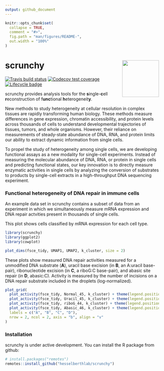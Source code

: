 ```yaml
---
output: github_document
---
```


<!-- README.md is generated from README.Rmd. Please edit that file -->

```r
knitr::opts_chunk$set(
  collapse = TRUE,
  comment = "#>",
  fig.path = "man/figures/README-",
  out.width = "100%"
)
```

# scrunchy <img src="man/figures/logo.png" align="right" alt="" width="120" />

[![Travis build status](https://travis-ci.org/hesselberthlab/scrunchy.svg?branch=master)](https://travis-ci.org/hesselberthlab/scrunchy)
[![Codecov test coverage](https://codecov.io/gh/hesselberthlab/scrunchy/branch/master/graph/badge.svg)](https://codecov.io/gh/hesselberthlab/scrunchy?branch=master)
[![Lifecycle badge](https://img.shields.io/badge/lifecycle-experimental-orange.svg)](https://www.tidyverse.org/lifecycle/#experimental)

scrunchy provides analysis tools for the **s**ingle-**c**ell **r**econstruction of f**unc**tional **h**eterogeneit**y**.

New methods to study heterogeneity at cellular resolution in complex tissues are rapidly transforming human biology. These methods measure differences in gene expression, chromatin accessibility, and protein levels across thousands of cells to understand developmental trajectories of tissues, tumors, and whole organisms. However, their reliance on measurements of steady-state abundance of DNA, RNA, and protein limits our ability to extract dynamic information from single cells.

To propel the study of heterogeneity among single cells, we are developing functional assays as a new modality for single-cell experiments. Instead of measuring the molecular abundance of DNA, RNA, or protein in single cells and predicting functional states, our key innovation is to directly measure enzymatic activities in single cells by analyzing the conversion of substrates to products by single-cell extracts in a high-throughput DNA sequencing experiment.

### Functional heterogeneity of DNA repair in immune cells

An example data set in scrunchy contains a subset of data from an experiment in which we simultaneously measure mRNA expression and DNA repair actvities present in thousands of single cells.

This plot shows cells classified by mRNA expression for each cell type.

```r
library(scrunchy)
library(ggplot2)
library(cowplot)

plot_dims(fsce_tidy, UMAP1, UMAP2, k_cluster, size = 2)
```

These plots show measured DNA repair activities measured for a unmodified DNA substrate (**A**), uracil base excision (in **B**, an A:uracil base-pair), ribonucleotide excision (in **C**, a riboG:C base-pair), and abasic site repair (in **D**, abasic:C). Activity is measured by the number of incisions on a DNA repair substrate included in the droplets (log-normalized).

```r
plot_grid(
  plot_activity(fsce_tidy, Normal_45, k_cluster) + theme(legend.position = "none") + xlim(0, 3),
  plot_activity(fsce_tidy, Uracil_45, k_cluster) + theme(legend.position = "none") + xlim(0, 3),
  plot_activity(fsce_tidy, riboG_44, k_cluster) + theme(legend.position = "none") + xlim(0, 3),
  plot_activity(fsce_tidy, Abasic_46, k_cluster) + theme(legend.position = "none") + xlim(0, 3),
  labels = c("A", "B", "C", "D"),
  nrow = 2, ncol = 2, axis = "b", align = "v"
)
```

### Installation

scrunchy is under active development. You can install the R package from github:

``` r 
# install.packages("remotes")
remotes::install_github("hesselberthlab/scrunchy")
```
